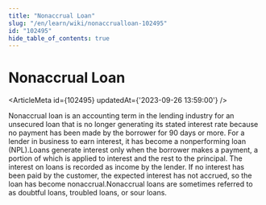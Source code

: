 ```yaml
---
title: "Nonaccrual Loan"
slug: "/en/learn/wiki/nonaccrualloan-102495"
id: "102495"
hide_table_of_contents: true
---
```



# Nonaccrual Loan

<ArticleMeta id={102495} updatedAt={'2023-09-26 13:59:00'} />
<div className='border-solid border-b border-t-0 my-4 border-[var(--ifm-color-gray-300)]' />

Nonaccrual loan is an accounting term in the lending industry for an unsecured loan that is no longer generating its stated interest rate because no payment has been made by the borrower for 90 days or more. For a lender in business to earn interest, it has become a nonperforming loan (NPL).Loans generate interest only when the borrower makes a payment, a portion of which is applied to interest and the rest to the principal. The interest on loans is recorded as income by the lender. If no interest has been paid by the customer, the expected interest has not accrued, so the loan has become nonaccrual.Nonaccrual loans are sometimes referred to as doubtful loans, troubled loans, or sour loans.
